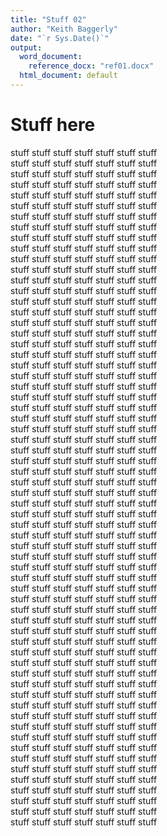 ```yaml
---
title: "Stuff 02"
author: "Keith Baggerly"
date: "`r Sys.Date()`"
output: 
  word_document: 
    reference_docx: "ref01.docx"
  html_document: default
---
```


# Stuff here

stuff stuff stuff stuff stuff stuff stuff  
stuff stuff stuff stuff stuff stuff stuff  
stuff stuff stuff stuff stuff stuff stuff  
stuff stuff stuff stuff stuff stuff stuff  
stuff stuff stuff stuff stuff stuff stuff  
stuff stuff stuff stuff stuff stuff stuff  
stuff stuff stuff stuff stuff stuff stuff  
stuff stuff stuff stuff stuff stuff stuff  
stuff stuff stuff stuff stuff stuff stuff  
stuff stuff stuff stuff stuff stuff stuff  
stuff stuff stuff stuff stuff stuff stuff  
stuff stuff stuff stuff stuff stuff stuff  
stuff stuff stuff stuff stuff stuff stuff  
stuff stuff stuff stuff stuff stuff stuff  
stuff stuff stuff stuff stuff stuff stuff  
stuff stuff stuff stuff stuff stuff stuff  
stuff stuff stuff stuff stuff stuff stuff  
stuff stuff stuff stuff stuff stuff stuff  
stuff stuff stuff stuff stuff stuff stuff  
stuff stuff stuff stuff stuff stuff stuff  
stuff stuff stuff stuff stuff stuff stuff  
stuff stuff stuff stuff stuff stuff stuff  
stuff stuff stuff stuff stuff stuff stuff  
stuff stuff stuff stuff stuff stuff stuff  
stuff stuff stuff stuff stuff stuff stuff  
stuff stuff stuff stuff stuff stuff stuff  
stuff stuff stuff stuff stuff stuff stuff  
stuff stuff stuff stuff stuff stuff stuff  
stuff stuff stuff stuff stuff stuff stuff  
stuff stuff stuff stuff stuff stuff stuff  
stuff stuff stuff stuff stuff stuff stuff  
stuff stuff stuff stuff stuff stuff stuff  
stuff stuff stuff stuff stuff stuff stuff  
stuff stuff stuff stuff stuff stuff stuff  
stuff stuff stuff stuff stuff stuff stuff  
stuff stuff stuff stuff stuff stuff stuff  
stuff stuff stuff stuff stuff stuff stuff  
stuff stuff stuff stuff stuff stuff stuff  
stuff stuff stuff stuff stuff stuff stuff  
stuff stuff stuff stuff stuff stuff stuff  
stuff stuff stuff stuff stuff stuff stuff  
stuff stuff stuff stuff stuff stuff stuff  
stuff stuff stuff stuff stuff stuff stuff  
stuff stuff stuff stuff stuff stuff stuff  
stuff stuff stuff stuff stuff stuff stuff  
stuff stuff stuff stuff stuff stuff stuff  
stuff stuff stuff stuff stuff stuff stuff  
stuff stuff stuff stuff stuff stuff stuff  
stuff stuff stuff stuff stuff stuff stuff  
stuff stuff stuff stuff stuff stuff stuff  
stuff stuff stuff stuff stuff stuff stuff  
stuff stuff stuff stuff stuff stuff stuff  
stuff stuff stuff stuff stuff stuff stuff  
stuff stuff stuff stuff stuff stuff stuff  
stuff stuff stuff stuff stuff stuff stuff  
stuff stuff stuff stuff stuff stuff stuff  
stuff stuff stuff stuff stuff stuff stuff  
stuff stuff stuff stuff stuff stuff stuff  
stuff stuff stuff stuff stuff stuff stuff  
stuff stuff stuff stuff stuff stuff stuff  
stuff stuff stuff stuff stuff stuff stuff  
stuff stuff stuff stuff stuff stuff stuff  
stuff stuff stuff stuff stuff stuff stuff  
stuff stuff stuff stuff stuff stuff stuff  